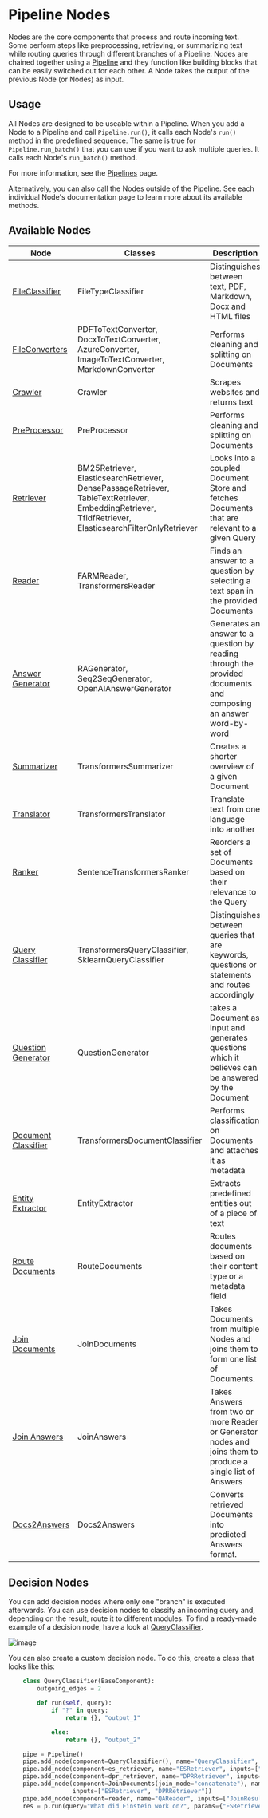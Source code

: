 # Pipeline Nodes

Nodes are the core components that process and route incoming text.
Some perform steps like preprocessing, retrieving, or summarizing text
while routing queries through different branches of a Pipeline.
Nodes are chained together using a [Pipeline](/components/v1.7.0/pipelines)
and they function like building blocks that can be easily switched out for each other.
A Node takes the output of the previous Node (or Nodes) as input.

## Usage

All Nodes are designed to be useable within a Pipeline.
When you add a Node to a Pipeline and call `Pipeline.run()`, it calls each Node's `run()` method in the predefined sequence.
The same is true for `Pipeline.run_batch()` that you can use if you want to ask multiple queries. It calls each Node's `run_batch()` method. 

For more information, see the [Pipelines](/components/v1.7.0/pipelines) page.

Alternatively, you can also call the Nodes outside of the Pipeline.
See each individual Node's documentation page to learn more about its available methods.

## Available Nodes

| Node | Classes | Description   |
|-------------|-----------------------------------------------------------------|---|
| [FileClassifier](/pipeline_nodes/v1.7.0/file-classifier)      | FileTypeClassifier | Distinguishes between text, PDF, Markdown, Docx and HTML files |
| [FileConverters](/pipeline_nodes/v1.7.0/file-converters)      | PDFToTextConverter, DocxToTextConverter, AzureConverter, ImageToTextConverter, MarkdownConverter | Performs cleaning and splitting on Documents   |
| [Crawler](/pipeline_nodes/v1.7.0/crawler)      | Crawler | Scrapes websites and returns text  |
| [PreProcessor](/pipeline_nodes/v1.7.0/preprocessor)      | PreProcessor                                 | Performs cleaning and splitting on Documents   |
| [Retriever](/pipeline_nodes/v1.7.0/retriever)       | BM25Retriever, ElasticsearchRetriever, DensePassageRetriever, TableTextRetriever, EmbeddingRetriever, TfidfRetriever, ElasticsearchFilterOnlyRetriever  | Looks into a coupled Document Store and fetches Documents that are relevant to a given Query  |
| [Reader](/pipeline_nodes/v1.7.0/retriever)      | FARMReader, TransformersReader                      |  Finds an answer to a question by selecting a text span in the provided Documents |
| [Answer Generator](/pipeline_nodes/v1.7.0/answer-generator)      | RAGenerator, Seq2SeqGenerator, OpenAIAnswerGenerator  |  Generates an answer to a question by reading through the provided documents and composing an answer word-by-word |
| [Summarizer](/pipeline_nodes/v1.7.0/summarizer)      | TransformersSummarizer  |  Creates a shorter overview of a given Document |
| [Translator](/pipeline_nodes/v1.7.0/translator)      | TransformersTranslator  |  Translate text from one language into another |
| [Ranker](/pipeline_nodes/v1.7.0/ranker)      | SentenceTransformersRanker  |  Reorders a set of Documents based on their relevance to the Query |
| [Query Classifier](/pipeline_nodes/v1.7.0/query-classifier)      | TransformersQueryClassifier, SklearnQueryClassifier  |  Distinguishes between queries that are keywords, questions or statements and routes accordingly |
| [Question Generator](/pipeline_nodes/v1.7.0/question-generator)      | QuestionGenerator  | takes a Document as input and generates questions which it believes can be answered by the Document |
| [Document Classifier](/pipeline_nodes/v1.7.0/document-classifier)      | TransformersDocumentClassifier  |  Performs classification on Documents and attaches it as metadata |
| [Entity Extractor](/pipeline_nodes/v1.7.0/entity-extractor)      | EntityExtractor  |  Extracts predefined entities out of a piece of text |
| [Route Documents](/pipeline_nodes/v1.7.0/route-documents)      | RouteDocuments  |  Routes documents based on their content type or a metadata field  |
| [Join Documents](/pipeline_nodes/v1.7.0/join-documents)      | JoinDocuments  |  Takes Documents from multiple Nodes and joins them to form one list of Documents. |
| [Join Answers](/pipeline_nodes/v1.7.0/join-answers)      | JoinAnswers  |  Takes Answers from two or more Reader or Generator nodes and joins them to produce a single list of Answers |
| [Docs2Answers](/pipeline_nodes/v1.7.0/docs2answers)      | Docs2Answers  |  Converts retrieved Documents into predicted Answers format. |

## Decision Nodes

You can add decision nodes where only one "branch" is executed afterwards.
You can use decision nodes to classify an incoming query and, depending on the result, route it to different modules.
To find a ready-made example of a decision node, have a look at [QueryClassifier](/pipeline_nodes/v1.7.0/query-classifier).

![image](https://user-images.githubusercontent.com/1563902/102452199-41229b80-403a-11eb-9365-7038697e7c3e.png)

You can also create a custom decision node. To do this, create a class that looks like this:

```python
    class QueryClassifier(BaseComponent):
        outgoing_edges = 2

        def run(self, query):
            if "?" in query:
                return {}, "output_1"

            else:
                return {}, "output_2"

    pipe = Pipeline()
    pipe.add_node(component=QueryClassifier(), name="QueryClassifier", inputs=["Query"])
    pipe.add_node(component=es_retriever, name="ESRetriever", inputs=["QueryClassifier.output_1"])
    pipe.add_node(component=dpr_retriever, name="DPRRetriever", inputs=["QueryClassifier.output_2"])
    pipe.add_node(component=JoinDocuments(join_mode="concatenate"), name="JoinResults",
                  inputs=["ESRetriever", "DPRRetriever"])
    pipe.add_node(component=reader, name="QAReader", inputs=["JoinResults"])
    res = p.run(query="What did Einstein work on?", params={"ESRetriever": {"top_k": 1}, "DPRRetriever": {"top_k": 3}})
```

<div style={{ marginBottom: "3rem" }} />
